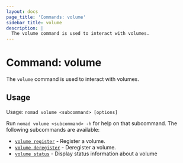 ```yaml
---
layout: docs
page_title: 'Commands: volume'
sidebar_title: volume
description: |
  The volume command is used to interact with volumes.
---
```


# Command: volume

The `volume` command is used to interact with volumes.

## Usage

Usage: `nomad volume <subcommand> [options]`

Run `nomad volume <subcommand> -h` for help on that subcommand. The following
subcommands are available:

- [`volume register`][register] - Register a volume.
- [`volume deregister`][deregister] - Deregister a volume.
- [`volume status`][status] - Display status information about a volume

[register]: /docs/commands/volume/register 'Register a volume'
[deregister]: /docs/commands/volume/deregister 'Deregister a volume'
[status]: /docs/commands/volume/status 'Display status information about a volume'
